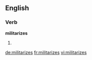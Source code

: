 ==English==

===Verb===
'''militarizes'''

# {{third-person singular of|[[militarize]]}}

[[de:militarizes]]
[[fr:militarizes]]
[[vi:militarizes]]